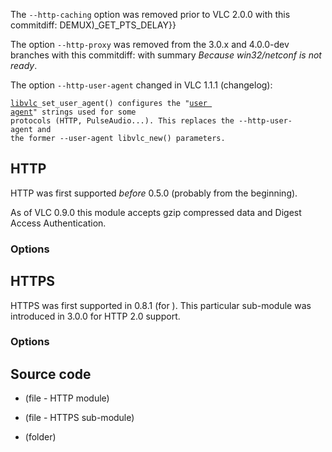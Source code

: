 The <code>--http-caching</code> option was removed prior to VLC 2.0.0 with this commitdiff: {{Commitdiff|31ac20b22fc37bcf78991159bf8a0f138db05b44|l=Unify (ACCESS{{!}}DEMUX)_GET_PTS_DELAY}}

The option <code>--http-proxy</code> was removed from the 3.0.x and 4.0.0-dev branches with this commitdiff: {{Commitdiff|6514ed051d579972f21949be3900a48d8d62c647|l=HTTP win32: use http-proxy options to setup the proxy}} with summary ''Because win32/netconf is not ready''.

The option <code>--http-user-agent</code> changed in VLC 1.1.1 (changelog):
 [[libvlc]]_set_user_agent() configures the "[[wikipedia:User agent|user agent]]" strings used for some
 protocols (HTTP, PulseAudio...). This replaces the --http-user-agent and
 the former --user-agent libvlc_new() parameters.

== HTTP ==
{{Module|name=http|type=Access|first_version=0.5.0|description=[[HTTP]] input|sc=http|sc2=unsv|sc3=<abbr title="iTunes Podcast">itpc</abbr>|sc4=icyx}}

HTTP was first supported ''before'' 0.5.0 (probably from the beginning).

As of VLC 0.9.0 this module accepts gzip compressed data and Digest Access Authentication.

=== Options ===
{{Option
|name=http-reconnect
|default=disabled
|description=Automatically try to reconnect in case of a sudden disconnect
}}

{{Clear}}
== HTTPS ==
{{Module|name=https|type=Access|first_version=3.0.0|description=[[HTTPS]] input|sc=https}}

HTTPS was first supported in 0.8.1 (for {{docmod|http_intf}}). This particular sub-module was introduced in 3.0.0 for HTTP 2.0 support.

=== Options ===
{{Option
|name=http-forward-cookies
|value=boolean
|default=enabled
|description=Forward cookies across HTTP redirections
}}
{{Option
|name=http-referrer
|value=string
|default=NULL
|description=Provide the referral URL, i.e. HTTP "[[wikipedia:HTTP referer|Referer]]" &#x5B;''[[wiktionary:sic#Usage_notes|sic]]''&#x5D;
}}
{{Option
|name=http-user-agent
|value=string
|default=NULL
|description=Override the name and version of the application as provided to the HTTP server, i.e. the HTTP "[[wikipedia:User agent|User-Agent]]". Name and version must be separated by a forward slash, e.g. "FooBar/1.2.3"
}}
{{Option
|name=http-continuous
|value=boolean
|default=disabled
|description=Keep reading a resource that keeps being updated (for example a JPEG file)
}}

== Source code ==
* {{VLCSourceFile|modules/access/http.c}} (file - HTTP module)
* {{VLCSourceFile|modules/access/http/access.c}} (file - HTTPS sub-module)
* {{VLCSourceFolder|modules/access/http}} (folder)

{{Stub}}

{{Documentation footer}}